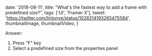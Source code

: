 

  date: '2018-08-11',
  title: "What's the fastest way to add a frame with predefined size?",
  tags: ['UI', 'Framer X'],
  tweet: 'https://twitter.com/lintonye/status/1028314193265475584',
  thumbnailImage,
  thumbnailVideo,
}


Answer:

1. Press "F" key
2. Select a predefined size from the properties panel
